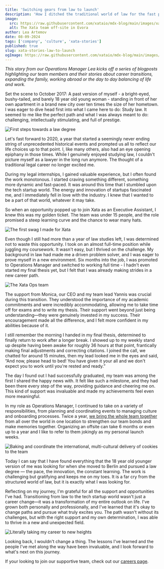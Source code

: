 ```yaml
---
title: 'Switching gears from law to launch'
description: 'How I ditched the traditional world of law for the fast paced tech start up scene '
image:
  src: https://raw.githubusercontent.com/xataio/mdx-blog/main/images/xata-stories-law-to-launch/xata-stories-law-to-launch.png
  alt: The Xata team off-site in Evora
author: Lea Artemov
date: 08-09-2024
tags: ['company', 'culture', 'xata-stories']
published: true
slug: xata-stories-law-to-launch
ogImage: https://raw.githubusercontent.com/xataio/mdx-blog/main/images/xata-stories-law-to-launch/xata-stories-law-to-launch.png
---
```


_This story from our Operations Manager Lea kicks off a series of blogposts highlighting our team members and their stories about career transitions, expanding the family, working abroad or the day to day balancing of life and work._

Set the scene to October 2017: A past version of myself - a bright-eyed, bushy-tailed, and barely 18 year old young woman - standing in front of her own apartment in a brand new city over ten times the size of her hometown. I was eager to dive head first into what I came here to do: Study law. It seemed to me like the perfect path and what I was always meant to do: challenging, intellectually stimulating, and full of prestige.

![First steps towards a law degree](/images/xata-stories-law-to-launch/law-school.jpg)

Let's fast forward to 2020, a year that started a seemingly never ending string of unprecedented historical events and prompted us all to reflect our life choices up to that point. I, like many others, also had an eye opening epiphany in those times. While I genuinely enjoyed studying law, I couldn't picture myself as a lawyer in the long run anymore. The thought of a traditional legal career no longer excited me.

During my legal internships, I gained valuable experience, but I often found the work monotonous. I started craving something different, something more dynamic and fast-paced. It was around this time that I stumbled upon the tech startup world. The energy and innovation of startups fascinated me, and I immediately fell in love with the industry. I knew that I wanted to be a part of that world, whatever it may take.

So when an opportunity popped up to join Xata as an Executive Assistant, I knew this was my golden ticket. The team was under 15 people, and the role promised a steep learning curve and the chance to wear many hats.

![The first swag I made for Xata](/images/xata-stories-law-to-launch/first-swag.jpg)

Even though I still had more than a year of law studies left, I was determined not to waste this opportunity. I took on an almost full-time position while juggling my coursework. It wasn't easy, but I thrived on the challenge. My background in law had made me a driven problem solver, and I was eager to prove myself in a new environment. Six months into the job, I was promoted to Operations Manager and switched to working full time - I hadn't even started my final thesis yet, but I felt that I was already making strides in a new career path.

![The Xata Ops team](/images/xata-stories-law-to-launch/ops-team.jpg)

The support from Monica, our CEO and my team lead Yannis was crucial during this transition. They understood the importance of my academic commitments and were incredibly accommodating, allowing me to take time off for exams and to write my thesis. Their support went beyond just being understanding—they were genuinely invested in my success. Their encouragement made all the difference, and I felt more confident in my abilities because of it.

I still remember the morning I handed in my final thesis, determined to finally return to work after a longer break. I showed up to my weekly stand up despite having been awake for roughly 36 hours at that point, frantically making final adjustments and correcting citations.
I joined the call, we chatted for around 15 minutes, then my lead looked me in the eyes and said, “And now, please head to bed! You have given it your all and we don't expect you to work until you're rested and ready.”

The day I found out I had successfully graduated, my team was among the first I shared the happy news with. It felt like such a milestone, and they had been there every step of the way, providing guidance and cheering me on. This kind of support was invaluable and made my achievements feel even more meaningful.

In my role as Operations Manager, I continued to take on a variety of responsibilities, from planning and coordinating events to managing culture and onboarding processes. Twice a year, [we bring the whole team together](https://xata.io/blog/offsite-evora-2024) from all over the world in one location to strengthen our team bonds and make memories together. Organizing an offsite can take 6 months or even up to a year and I like to refer to them jokingly as my personal launch weeks.

![Baking and coordinate the international, multi-cultural delivery of cookies to the team](/images/xata-stories-law-to-launch/cookies.jpg)

Today I can say that I have found everything that the 18 year old younger version of me was looking for when she moved to Berlin and pursued a law degree — the pace, the innovation, the constant learning. The work is challenging but gratifying and keeps me on my toes. It is a far cry from the structured world of law, but it is exactly what I was looking for.

Reflecting on my journey, I'm grateful for all the support and opportunities I've had. Transitioning from law to the tech startup world wasn't just a career change—it was a transformation of my entire outlook on life. I've grown both personally and professionally, and I've learned that it's okay to change paths and pursue what truly excites you. The path wasn't without its challenges, but with the right support and my own determination, I was able to thrive in a new and unexpected field.

![Literally taking my career to new heights](/images/xata-stories-law-to-launch/new-heights.jpg)

Looking back, I wouldn't change a thing. The lessons I've learned and the people I've met along the way have been invaluable, and I look forward to what's next on this journey.

If your looking to join our supportive team, check out our [careers page](https://xata.io/careers).
